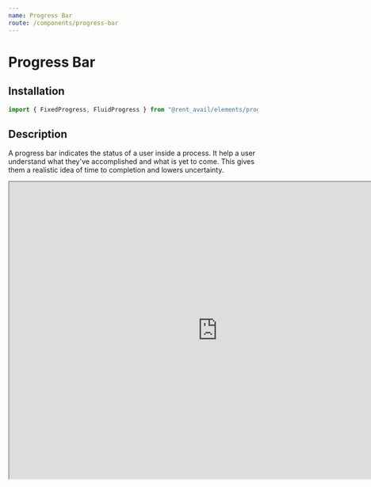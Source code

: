 ```yaml
---
name: Progress Bar
route: /components/progress-bar
---
```



# Progress Bar

<Status status="production" />

## Installation

```js
import { FixedProgress, FluidProgress } from "@rent_avail/elements/progress-bar"
```

## Description

A progress bar indicates the status of a user inside a process. It help a user understand what they've accomplished and what is yet to come. This gives them a realistic idea of time to completion and lowers uncertainty.

<iframe
  style={{ border: "none" }}
  width="840"
  height="600"
  src="https://www.figma.com/embed?embed_host=share&url=https%3A%2F%2Fwww.figma.com%2Ffile%2FRqpXARK3vSrZbzWw6GrEnKqg%2FComponents%3Fnode-id%3D132%253A148"
  allowFullScreen
/>

## Fixed Progress Anatomy

1. Step - `.step`
2. Step Label - `.label`

A fixed progress bar has a certain amount of steps and those steps are done in a set order. A fixed bar is used for smaller amounts of steps where the process won't be completed in one sitting.

### Props

<Prop name="steps" type="object" required>
  An object with where the key is the step label and the value is whether the step is
  complete.
</Prop>

## Fluid Progress Anatomy

3. Progress Bar -`.progress`
4. Current label - `.label`
5. Track - `.track`
6. Current / Total - `.steps`

A fluid progress bar can have an almost unlimited amount of steps. It is usually used when the process contains a lot of smaller pieces and can be accomplished in one sitting.

### Props

<Prop name="label" type="string">
  The label currently displayed on the progressBar, should be updated on each render.
</Prop>

<Prop name="current" type="number" required>
  The index of the current step.
</Prop>

<Prop name="total" type="number" required>
  The length of the total steps.
</Prop>

## Usage

<Playground column>
  <FixedProgress
    steps={{
      "Report Submitted": true,
      "Rent Verified": false,
      "Tradeline Created": false
    }}
  />
</Playground>

<Playground column>
  <FluidProgress label="Contact info" current={2} total={6} />
</Playground>

## Extension

The fixed progress bar renders an array of steps with the class `.step` if these steps are `true` they get a class of `.complete`. If you're wanting to change the color of a completed or "next step" you'll want to key off this class name inside of the FixedProgress.

```js
const CustomFixed = styled(FixedProgress)`
  .step.complete {
    background: red;
  }
`

const CustomeFluid = styled(FluidProgress)`
  .track,
  .steps,
  .progress,
  .label {
    background: black; // will make the whole thing black;
  }
`
```
